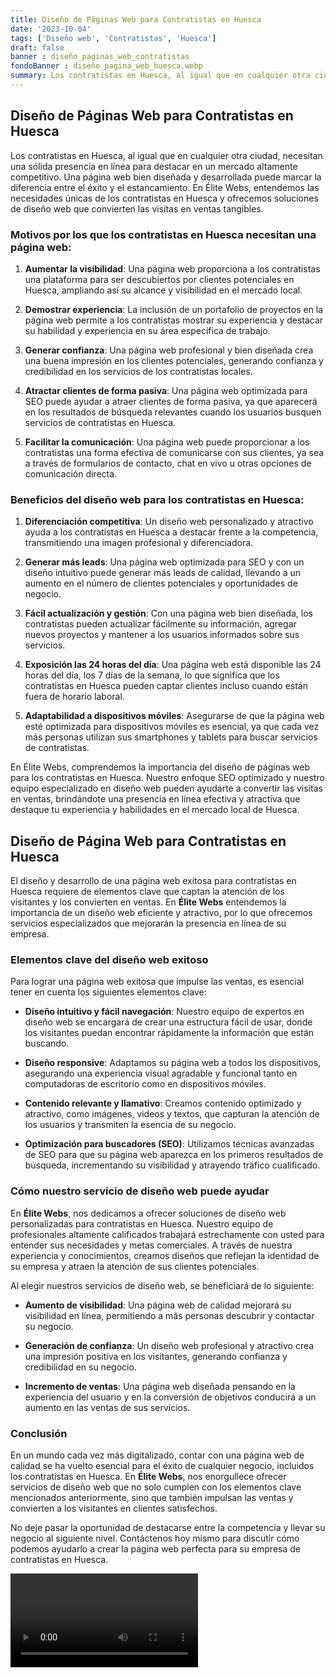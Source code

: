 ```yaml
---
title: Diseño de Páginas Web para Contratistas en Huesca
date: '2023-10-04'
tags: ['Diseño web', 'Contratistas', 'Huesca']
draft: false
banner : diseño_paginas_web_contratistas
fondoBanner : diseño_pagina_web_huesca.webp
summary: Los contratistas en Huesca, al igual que en cualquier otra ciudad, necesitan una sólida presencia en línea para destacar en un mercado altamente competitivo. Una página web bien diseñada y desarrollada puede marcar la diferencia entre el éxito y el estancamiento. En Élite Webs, entendemos las necesidades únicas de los contratistas en Huesca y ofrecemos soluciones de diseño web que convierten las visitas en ventas tangibles.
---
```


## Diseño de Páginas Web para Contratistas en Huesca

Los contratistas en Huesca, al igual que en cualquier otra ciudad, necesitan una sólida presencia en línea para destacar en un mercado altamente competitivo. Una página web bien diseñada y desarrollada puede marcar la diferencia entre el éxito y el estancamiento. En Élite Webs, entendemos las necesidades únicas de los contratistas en Huesca y ofrecemos soluciones de diseño web que convierten las visitas en ventas tangibles.

### Motivos por los que los contratistas en Huesca necesitan una página web:

1. **Aumentar la visibilidad**: Una página web proporciona a los contratistas una plataforma para ser descubiertos por clientes potenciales en Huesca, ampliando así su alcance y visibilidad en el mercado local.

2. **Demostrar experiencia**: La inclusión de un portafolio de proyectos en la página web permite a los contratistas mostrar su experiencia y destacar su habilidad y experiencia en su área específica de trabajo.

3. **Generar confianza**: Una página web profesional y bien diseñada crea una buena impresión en los clientes potenciales, generando confianza y credibilidad en los servicios de los contratistas locales.

4. **Atractar clientes de forma pasiva**: Una página web optimizada para SEO puede ayudar a atraer clientes de forma pasiva, ya que aparecerá en los resultados de búsqueda relevantes cuando los usuarios busquen servicios de contratistas en Huesca.

5. **Facilitar la comunicación**: Una página web puede proporcionar a los contratistas una forma efectiva de comunicarse con sus clientes, ya sea a través de formularios de contacto, chat en vivo u otras opciones de comunicación directa.

### Beneficios del diseño web para los contratistas en Huesca:

1. **Diferenciación competitiva**: Un diseño web personalizado y atractivo ayuda a los contratistas en Huesca a destacar frente a la competencia, transmitiendo una imagen profesional y diferenciadora.

2. **Generar más leads**: Una página web optimizada para SEO y con un diseño intuitivo puede generar más leads de calidad, llevando a un aumento en el número de clientes potenciales y oportunidades de negocio.

3. **Fácil actualización y gestión**: Con una página web bien diseñada, los contratistas pueden actualizar fácilmente su información, agregar nuevos proyectos y mantener a los usuarios informados sobre sus servicios.

4. **Exposición las 24 horas del día**: Una página web está disponible las 24 horas del día, los 7 días de la semana, lo que significa que los contratistas en Huesca pueden captar clientes incluso cuando están fuera de horario laboral.

5. **Adaptabilidad a dispositivos móviles**: Asegurarse de que la página web esté optimizada para dispositivos móviles es esencial, ya que cada vez más personas utilizan sus smartphones y tablets para buscar servicios de contratistas.

En Élite Webs, comprendemos la importancia del diseño de páginas web para los contratistas en Huesca. Nuestro enfoque SEO optimizado y nuestro equipo especializado en diseño web pueden ayudarte a convertir las visitas en ventas, brindándote una presencia en línea efectiva y atractiva que destaque tu experiencia y habilidades en el mercado local de Huesca.

<GifSeo />

<Cta />

## Diseño de Página Web para Contratistas en Huesca

El diseño y desarrollo de una página web exitosa para contratistas en Huesca requiere de elementos clave que captan la atención de los visitantes y los convierten en ventas. En **Élite Webs** entendemos la importancia de un diseño web eficiente y atractivo, por lo que ofrecemos servicios especializados que mejorarán la presencia en línea de su empresa.

### Elementos clave del diseño web exitoso

Para lograr una página web exitosa que impulse las ventas, es esencial tener en cuenta los siguientes elementos clave:

- **Diseño intuitivo y fácil navegación**: Nuestro equipo de expertos en diseño web se encargará de crear una estructura fácil de usar, donde los visitantes puedan encontrar rápidamente la información que están buscando.

- **Diseño responsive**: Adaptamos su página web a todos los dispositivos, asegurando una experiencia visual agradable y funcional tanto en computadoras de escritorio como en dispositivos móviles. 

- **Contenido relevante y llamativo**: Creamos contenido optimizado y atractivo, como imágenes, videos y textos, que capturan la atención de los usuarios y transmiten la esencia de su negocio.

- **Optimización para buscadores (SEO)**: Utilizamos técnicas avanzadas de SEO para que su página web aparezca en los primeros resultados de búsqueda, incrementando su visibilidad y atrayendo tráfico cualificado.

### Cómo nuestro servicio de diseño web puede ayudar

En **Élite Webs**, nos dedicamos a ofrecer soluciones de diseño web personalizadas para contratistas en Huesca. Nuestro equipo de profesionales altamente calificados trabajará estrechamente con usted para entender sus necesidades y metas comerciales. A través de nuestra experiencia y conocimientos, creamos diseños que reflejan la identidad de su empresa y atraen la atención de sus clientes potenciales.

Al elegir nuestros servicios de diseño web, se beneficiará de lo siguiente:

- **Aumento de visibilidad**: Una página web de calidad mejorará su visibilidad en línea, permitiendo a más personas descubrir y contactar su negocio.

- **Generación de confianza**: Un diseño web profesional y atractivo crea una impresión positiva en los visitantes, generando confianza y credibilidad en su negocio.

- **Incremento de ventas**: Una página web diseñada pensando en la experiencia del usuario y en la conversión de objetivos conducirá a un aumento en las ventas de sus servicios.

### Conclusión

En un mundo cada vez más digitalizado, contar con una página web de calidad se ha vuelto esencial para el éxito de cualquier negocio, incluidos los contratistas en Huesca. En **Élite Webs**, nos enorgullece ofrecer servicios de diseño web que no solo cumplen con los elementos clave mencionados anteriormente, sino que también impulsan las ventas y convierten a los visitantes en clientes satisfechos.

No deje pasar la oportunidad de destacarse entre la competencia y llevar su negocio al siguiente nivel. Contáctenos hoy mismo para discutir cómo podemos ayudarlo a crear la página web perfecta para su empresa de contratistas en Huesca.

<Video />

<CtaBot job='Contratistas' city='Huesca'/>

<Gmaps query='Huesca+españa+maps' />